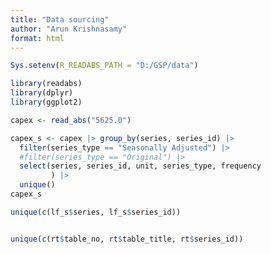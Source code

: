 ```yaml
---
title: "Data sourcing"
author: "Arun Krishnasamy"
format: html
---
```


```r
Sys.setenv(R_READABS_PATH = "D:/GSP/data")
```

```r
library(readabs)
library(dplyr)
library(ggplot2)
```

```r
capex <- read_abs("5625.0")

```

```r
capex_s <- capex |> group_by(series, series_id) |> 
  filter(series_type == "Seasonally Adjusted") |>
  #filter(series_type == "Original") |>
  select(series, series_id, unit, series_type, frequency
         ) |> 
  unique()
capex_s
```

```r
unique(c(lf_s$series, lf_s$series_id))
```

```r

```


```r
unique(c(rt$table_no, rt$table_title, rt$series_id))
```

